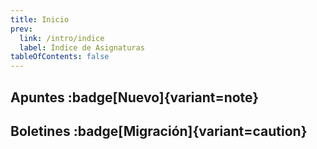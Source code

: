 ```yaml
---
title: Inicio
prev:
  link: /intro/indice
  label: Índice de Asignaturas
tableOfContents: false
---
```



## Apuntes :badge[Nuevo]{variant=note}

<LinkCard
  title="Bloque 1 - Conceptos Básicos"
  href="/prouno/apuntes/b1-conceptos-basicos"
  description="Algoritmos, lenguajes de programación, programas y sus elementos, tipos de datos y operadores, entrada y salida (printf / scanf), conceptos básicos de macros e introducción a los punteros."
/>
<LinkCard
  title="Bloque 2 - Control de Flujo"
  href="/prouno/apuntes/b2-control-de-flujo"
  description="Bucles (while / do while / for), Condicionales (if / else / switch) y el Teorema de Böhm y Jacopini (o de la programación estructurada)"
/>
<LinkCard
  title="Bloque 3 - Subprogramas"
  href="/prouno/apuntes/b3-subprogramas"
  description="Funciones, recursividad y retorno de datos. Divide y vencerás."
/>
<LinkCard
  title="Bloque 4 - Estructuras de Datos"
  href="/prouno/apuntes/b4-estructuras-de-datos"
  description="Arrays, registros, cadenas de caracteres y algoritmos de búsqueda y ordenación."
/>


## Boletines :badge[Migración]{variant=caution}

<LinkCard
  title="Boletín 1 - Conceptos Básicos"
  href="/prouno/boletines/b1-boletin-1"
  description="Entra y Salida. printf, scanf, gets, define y operaciones artiméticas básicas."
/>
<LinkCard
  title="Boletín 2 - Control de Flujo"
  href="/prouno/boletines/b2-boletin-2"
  description="Bucles (while / do while / for) y condicionales (if / else / switch)"
/>
<LinkCard
  title="Boletín 3 - Subprogramas"
  href="/prouno/boletines/b3-boletin-3"
  description="Funciones, recursividad y retorno de datos."
/>
<LinkCard
  title="Boletín 4 - Estructuras de Datos"
  href="/prouno/boletines/b4-boletin-4"
  description="Arrays, registros y cadenas de caracteres."
/>

